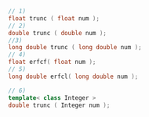 ```cpp
// 1)
float trunc ( float num );
// 2)
double trunc ( double num );
//3)
long double trunc ( long double num );
// 4)
float erfcf( float num );
// 5)
long double erfcl( long double num );
```
```cpp title="Additional Overloads"
// 6)
template< class Integer >
double trunc ( Integer num );
```
